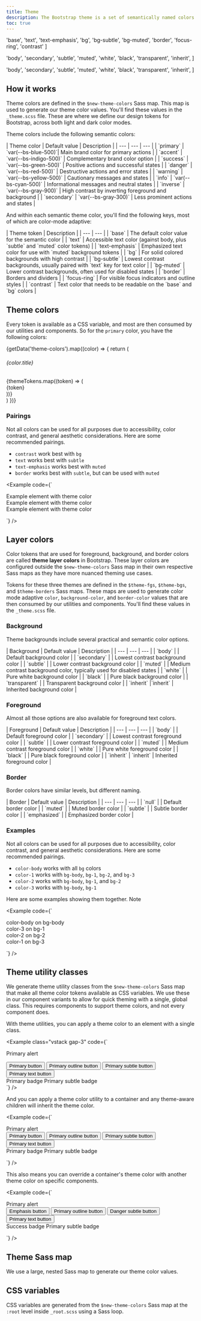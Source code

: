 ```yaml
---
title: Theme
description: The Bootstrap theme is a set of semantically named colors that are used to style our components, utilities, and more. The theme is configurable, responds to color modes, and can be consumed via Sass or CSS.
toc: true
---
```



  'base',
  'text',
  'text-emphasis',
  'bg',
  'bg-subtle',
  'bg-muted',
  'border',
  'focus-ring',
  'contrast'
]

  'body',
  'secondary',
  'subtle',
  'muted',
  'white',
  'black',
  'transparent',
  'inherit',
]

  'body',
  'secondary',
  'subtle',
  'muted',
  'white',
  'black',
  'transparent',
  'inherit',
]

## How it works

Theme colors are defined in the `$new-theme-colors` Sass map. This map is used to generate our theme color values. You'll find these values in the `_theme.scss` file. These are where we define our design tokens for Bootstrap, across both light and dark color modes.

Theme colors include the following semantic colors:

<BsTable>
| Theme color | Default value | Description |
| --- | --- | --- |
| `primary` | <Swatch size="inline" bg="blue-500" /> `var(--bs-blue-500)`| Main brand color for primary actions |
| `accent` | <Swatch size="inline" bg="indigo-500" /> `var(--bs-indigo-500)` | Complementary brand color option |
| `success` | <Swatch size="inline" bg="green-500" /> `var(--bs-green-500)` | Positive actions and successful states |
| `danger` | <Swatch size="inline" bg="red-500" /> `var(--bs-red-500)` | Destructive actions and error states |
| `warning` | <Swatch size="inline" bg="yellow-500" /> `var(--bs-yellow-500)` | Cautionary messages and states |
| `info` | <Swatch size="inline" bg="cyan-500" /> `var(--bs-cyan-500)` | Informational messages and neutral states |
| `inverse` | <Swatch size="inline" bg="gray-900" /> `var(--bs-gray-900)` | High contrast by inverting foreground and background |
| `secondary` | <Swatch size="inline" bg="gray-300" /> `var(--bs-gray-300)` | Less prominent actions and states |
</BsTable>

And within each semantic theme color, you'll find the following keys, most of which are color-mode adaptive:

<BsTable>
| Theme token | Description |
| --- | --- |
| `base` | The default color value for the semantic color |
| `text` | Accessible text color (against body, plus `subtle` and `muted` color tokens) |
| `text-emphasis` | Emphasized text color for use with `muted` background tokens |
| `bg` | For solid colored backgrounds with high contrast |
| `bg-subtle` | Lowest contrast backgrounds, usually paired with `text` key for text color |
| `bg-muted` | Lower contrast backgrounds, often used for disabled states |
| `border` | Borders and dividers |
| `focus-ring` | For visible focus indicators and outline styles |
| `contrast` | Text color that needs to be readable on the `base` and `bg` colors |
</BsTable>

## Theme colors

Every token is available as a CSS variable, and most are then consumed by our utilities and components. So for the `primary` color, you have the following colors:

<div class="grid gap-0" style={{gridTemplateColumns: 'repeat(9, 1fr)', gap: '8px', minWidth: '0'}}>
  {getData('theme-colors').map((color) => {
    return (
      <div class="d-contents grid-full">
        <h6 class="d-block text-capitalize grid-full">{color.title}</h6>
        {themeTokens.map((token) => (
          <div class="mb-3 font-monospace">
            <Swatch bg={`${color.name}-${token}`} size="medium" />
            <div class="text-center small color-3">{token}</div>
          </div>
        ))}
      </div>
    )
  })}
</div>

### Pairings

Not all colors can be used for all purposes due to accessibility, color contrast, and general aesthetic considerations. Here are some recommended pairings.

- `contrast` work best with `bg`
- `text` works best with `subtle`
- `text-emphasis` works best with `muted`
- `border` works best with `subtle`, but can be used with `muted`

<Example code={`<div class="theme-primary vstack gap-3">
    <div style="color: var(--bs-theme-contrast); background: var(--bs-theme-bg);" class="p-3 rounded-3">
      Example element with theme color
    </div>
    <div style="color: var(--bs-theme-text-emphasis); background: var(--bs-theme-bg-muted); border: 1px solid var(--bs-theme-border);" class="p-3 rounded-3">
      Example element with theme color
    </div>
    <div style="color: var(--bs-theme-text); background: var(--bs-theme-bg-subtle); border: 1px solid var(--bs-theme-border);" class="p-3 rounded-3">
      Example element with theme color
    </div>
  </div>`} />

## Layer colors

Color tokens that are used for foreground, background, and border colors are called **theme layer colors** in Bootstrap. These layer colors are configured outside the `$new-theme-colors` Sass map in their own respective Sass maps as they have more nuanced theming use cases.

Tokens for these three themes are defined in the `$theme-fgs`, `$theme-bgs`, and `$theme-borders` Sass maps. These maps are used to generate color mode adaptive `color`, `background-color`, and `border-color` values that are then consumed by our utilities and components. You'll find these values in the `_theme.scss` file.

### Background

Theme backgrounds include several practical and semantic color options.

<BsTable>
| Background | Default value | Description |
| --- | --- | --- |
| `body` | <Swatch bg="bg-body" size="inline" /> | Default background color |
| `secondary` | <Swatch bg="bg-1" size="inline" /> | Lowest contrast background color |
| `subtle` | <Swatch bg="bg-2" size="inline" /> | Lower contrast background color |
| `muted` | <Swatch bg="bg-3" size="inline" /> | Medium contrast background color, typically used for disabled states |
| `white` | <Swatch bg="bg-white" size="inline" /> | Pure white background color |
| `black` | <Swatch bg="bg-black" size="inline" /> | Pure black background color |
| `transparent` | <Swatch bg="bg-transparent" size="inline" /> | Transparent background color |
| `inherit` |`inherit` | Inherited background color |
</BsTable>

### Foreground

Almost all those options are also available for foreground text colors.

<BsTable>
| Foreground | Default value | Description |
| --- | --- | --- |
| `body` | <Swatch bg="fg-body" size="inline" /> | Default foreground color |
| `secondary` | <Swatch bg="fg-1" size="inline" /> | Lowest contrast foreground color |
| `subtle` | <Swatch bg="fg-2" size="inline" /> | Lower contrast foreground color |
| `muted` | <Swatch bg="fg-3" size="inline" /> | Medium contrast foreground color |
| `white` | <Swatch bg="fg-white" size="inline" /> | Pure white foreground color |
| `black` | <Swatch bg="fg-black" size="inline" /> | Pure black foreground color |
| `inherit` | `inherit` | Inherited foreground color |
</BsTable>

### Border

Border colors have similar levels, but different naming.

<BsTable>
| Border | Default value | Description |
| --- | --- | --- |
| `null` | <Swatch bg="border" size="inline" /> | Default border color |
| `muted` | <Swatch bg="border-muted" size="inline" /> | Muted border color |
| `subtle` | <Swatch bg="border-subtle" size="inline" /> | Subtle border color |
| `emphasized` | <Swatch bg="border-emphasized" size="inline" /> | Emphasized border color |
</BsTable>

### Examples

Not all colors can be used for all purposes due to accessibility, color contrast, and general aesthetic considerations. Here are some recommended pairings.

- `color-body` works with all `bg` colors
- `color-1` works with `bg-body`, `bg-1`, `bg-2`, and `bg-3`
- `color-2` works with `bg-body`, `bg-1`, and `bg-2`
- `color-3` works with `bg-body`, `bg-1`

Here are some examples showing them together. Note

<Example code={`<div class="vstack gap-3">
    <div class="p-3 rounded-3 bg-body color-body border">
      color-body on bg-body
    </div>
    <div class="p-3 rounded-3 bg-1 color-3 border">
      color-3 on bg-1
    </div>
    <div class="p-3 rounded-3 bg-2 color-2 border">
      color-2 on bg-2
    </div>
    <div class="p-3 rounded-3 bg-3 color-1 border">
      color-1 on bg-3
    </div>
  </div>`} />

## Theme utility classes

We generate theme utility classes from the `$new-theme-colors` Sass map that make all theme color tokens available as CSS variables. We use these in our component variants to allow for quick theming with a single, global class. This requires components to support theme colors, and not every component does.

With theme utilities, you can apply a theme color to an element with a single class.

<Example class="vstack gap-3" code={`<div class="alert theme-primary">Primary alert</div>
  <div>
    <button type="button" class="btn btn-solid theme-primary">Primary button</button>
    <button type="button" class="btn btn-outline theme-primary">Primary outline button</button>
    <button type="button" class="btn btn-subtle theme-primary">Primary subtle button</button>
    <button type="button" class="btn btn-text theme-primary">Primary text button</button>
  </div>
  <div>
    <span class="badge theme-primary">Primary badge</span>
    <span class="badge badge-subtle theme-primary">Primary subtle badge</span>
  </div>`} />

And you can apply a theme color utility to a container and any theme-aware children will inherit the theme color.

<Example code={`<div class="vstack gap-3 theme-primary">
    <div class="alert">Primary alert</div>
    <div>
      <button type="button" class="btn btn-solid">Primary button</button>
      <button type="button" class="btn btn-outline">Primary outline button</button>
      <button type="button" class="btn btn-subtle">Primary subtle button</button>
      <button type="button" class="btn btn-text">Primary text button</button>
    </div>
    <div>
      <span class="badge">Primary badge</span>
      <span class="badge badge-subtle">Primary subtle badge</span>
    </div>
  </div>`} />

This also means you can override a container's theme color with another theme color on specific components.

<Example code={`<div class="vstack gap-3 theme-primary">
    <div class="alert">Primary alert</div>
    <div>
      <button type="button" class="btn btn-solid theme-emphasis">Emphasis button</button>
      <button type="button" class="btn btn-outline">Primary outline button</button>
      <button type="button" class="btn btn-subtle theme-danger">Danger subtle button</button>
      <button type="button" class="btn btn-text">Primary text button</button>
    </div>
    <div>
      <span class="badge theme-success">Success badge</span>
      <span class="badge badge-subtle">Primary subtle badge</span>
    </div>
  </div>`} />


## Theme Sass map

We use a large, nested Sass map to generate our theme color values.

<ScssDocs name="theme-colors" file="scss/_theme.scss" />

## CSS variables

CSS variables are generated from the `$new-theme-colors` Sass map at the `:root` level inside `_root.scss` using a Sass loop.

<ScssDocs name="root-theme-variables" file="scss/_root.scss" />
